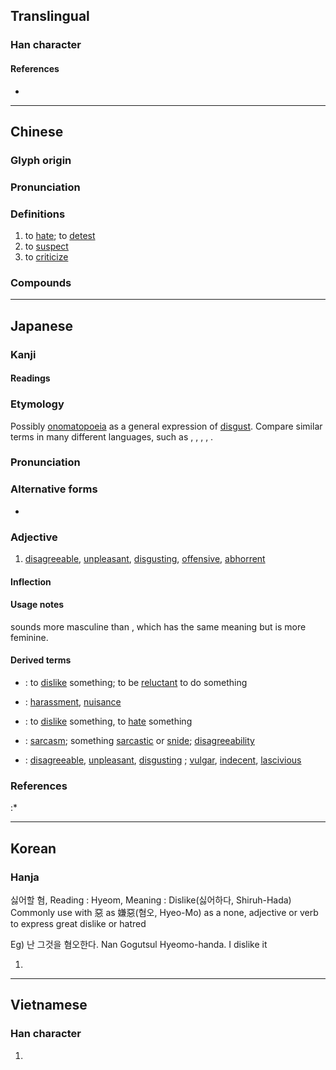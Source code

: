 {{character info/new}}
==Translingual==

===Han character===
{{Han char|rn=38|rad=女|as=10|sn=13|four=48437|canj=VTXC|ids=⿰女兼}}

====References====
* {{Han ref|kx=0269.090|dkj=06618|dj=0536.200|hdz=21073.080|uh=5ACC|ud=23244|bh=B6FB|bd=46843}}

----

==Chinese==
{{zh-forms}}

===Glyph origin===
{{Han etym}}

===Pronunciation===
{{zh-pron
|m=xián
|m-s=
|c=jim4
|c-t=
|g=
|h=pfs=hiàm
|j=
|mb=hǐng
|md=hièng
|mn=hiâm
|mn-t=hiam5
|w=3hhi
|x=
|mc=y
|oc=y
|ma=y
|cat=v
}}

===Definitions===
{{zh-hanzi}}

# to [[hate]]; to [[detest]]
# to [[suspect]]
# to [[criticize]]
<!--# {{lb|zh|Cantonese}} {{zh-misspelling|厭}} [???]-->

===Compounds===
{{zh-der|愛富嫌貧|凶嫌|不避嫌疑|主嫌|可嫌|嫌棄|嫌隙|引嫌|不嫌|前嫌|惡嫌|嫌貧愛富|嫌疵|嫌疑犯|嫌疑|嫌犯|嫌憎|嫌怨|嫌忌|嫌好道醜|嫌好道惡|嫌疑分子|嫌鄙|多嫌|嫌惡|休嫌|瓜田之嫌|搶嫌|睚眥之嫌|瓜李之嫌|挾嫌|猜嫌|涉嫌|棄嫌|防嫌|罪嫌|遠嫌|重嫌|避嫌|討嫌|竊嫌}}

{{zh-cat|Intermediate}}

----

==Japanese==

===Kanji===
{{ja-kanji|grade=c|rs=女10}}

====Readings====
{{ja-readings
|goon=げん
|kanon=けん
|kun=いや-, きら-う, うたが-う
}}

===Etymology===
{{ja-kanjitab|いや|yomi=k}}

Possibly [[onomatopoeia]] as a general expression of [[disgust]].  Compare similar terms in many different languages, such as {{noncog|en|yuck}}, {{noncog|fi|yök}}, {{noncog|ar|يَع}}, {{noncog|tr|ıyak}}, {{noncog|th|ยี้}}.

===Pronunciation===
{{ja-pron|yomi=k|いや|acc=2|acc_ref=DJR}}

===Alternative forms===
* {{ja-l|厭}} {{qualifier|less common}}

===Adjective===
{{ja-adj|infl=な|いや}}

# [[disagreeable]], [[unpleasant]], [[disgusting]], [[offensive]], [[abhorrent]]
#: {{ja-usex|'''嫌'''な顔をする|'''いや''' な かお を する|to make '''weird''' faces}}
#: {{ja-usex|'''嫌'''な女|'''いや''' な おんな|'''unpleasant''' woman → bitch}}
#: {{ja-usex|'''嫌'''なことを言う|'''いや''' な こと を いう|to say '''awful''' things}}
#: {{ja-usex|ぞっとするほど'''嫌'''な目に合った。|ぞっと する ほど '''いや''' な め に あった。|They met with a shockingly '''abhorrent''' experience.}}

====Inflection====
{{ja-na|いや}}

====Usage notes====
{{ja-r|いや}} sounds more masculine than {{ja-r|やだ}}, which has the same meaning but is more feminine.

====Derived terms====
{{der-top}}
* {{ja-r|嫌がる|いやがる}}: to [[dislike]] something; to be [[reluctant]] to do something
* {{ja-r|嫌がらせ|いやがらせ}}: [[harassment]], [[nuisance]]
* {{ja-r|嫌む|いやむ}}: to [[dislike]] something, to [[hate]] something
* {{ja-r|嫌み|いやみ}}: [[sarcasm]]; something [[sarcastic]] or [[snide]]; [[disagreeability]]
* {{ja-r|嫌らしい|いやらし.い}}: [[disagreeable]], [[unpleasant]], [[disgusting]] {{qualifier|less strong than plain {{m|ja|嫌|tr=iya}}}}; [[vulgar]], [[indecent]], [[lascivious]]
{{der-bottom}}

===References===
<references/>
:* {{R:Kokugo Dai Jiten}}

----

==Korean==

===Hanja===
{{ko-hanja|hangeul=혐|rv=hyeom|mr=hyŏm}}

싫어할 혐, Reading : Hyeom, Meaning : Dislike(싫어하다, Shiruh-Hada)
Commonly use with 惡 as 嫌惡(혐오, Hyeo-Mo) as a none, adjective or verb to express great dislike or hatred

Eg) 난 그것을 혐오한다.
Nan Gogutsul Hyeomo-handa.
I dislike it

# {{defn|lang=ko|sort=女10}}

----

==Vietnamese==

===Han character===
{{vi-hantu|[[hiềm]], [[hem]], [[hèm]]|rs=女10}}

# {{defn|lang=vi}}